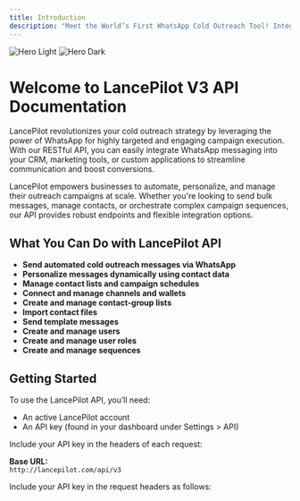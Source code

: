 ```yaml
---
title: Introduction
description: "Meet the World’s First WhatsApp Cold Outreach Tool! Integrate WhatsApp messaging into your CRM, marketing tools, or custom applications for streamlined communication and improved conversions."
---
```


<img
  className="block dark:hidden"
  src="/assets/background.avif"
  alt="Hero Light"
/>
<img  
  className="hidden dark:block"
  src="/assets/background.avif"
  alt="Hero Dark"
/>

# Welcome to LancePilot V3 API Documentation

LancePilot revolutionizes your cold outreach strategy by leveraging the power of WhatsApp for highly targeted and engaging campaign execution. With our RESTful API, you can easily integrate WhatsApp messaging into your CRM, marketing tools, or custom applications to streamline communication and boost conversions.

LancePilot empowers businesses to automate, personalize, and manage their outreach campaigns at scale. Whether you're looking to send bulk messages, manage contacts, or orchestrate complex campaign sequences, our API provides robust endpoints and flexible integration options.

## What You Can Do with LancePilot API

- **Send automated cold outreach messages via WhatsApp**
- **Personalize messages dynamically using contact data**
- **Manage contact lists and campaign schedules**
- **Connect and manage channels and wallets**
- **Create and manage contact-group lists**
- **Import contact files**
- **Send template messages**
- **Create and manage users**
- **Create and manage user roles**
- **Create and manage sequences**

## Getting Started

To use the LancePilot API, you’ll need:

- An active LancePilot account
- An API key (found in your dashboard under Settings > API)

Include your API key in the headers of each request:

**Base URL:**  
`http://lancepilot.com/api/v3`

Include your API key in the request headers as follows:
